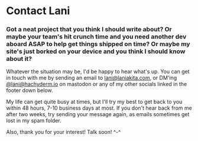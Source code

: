 # Contact Lani

### Got a neat project that you think I should write about? Or maybe your team's hit crunch time and you need another dev aboard ASAP to help get things shipped on time? Or maybe my site's just borked on your device and you think I should know about it?

Whatever the situation may be, I'd be happy to hear what's up. You can get in touch with me by sending an email to [lani@laniakita.com](mailto:lani@laniakita.com), or DM'ing [@lani@hachyderm.io](https://hachyderm.io/@lani) on mastodon or any of my other socials linked in the footer down below.

My life can get quite busy at times, but I'll try my best to get back to you within 48 hours, 7-10 business days at most. If you don't hear back from me after two weeks, try sending your message again, as emails sometimes get lost in my spam folder. 

Also, thank you for your interest! Talk soon! ^-^
